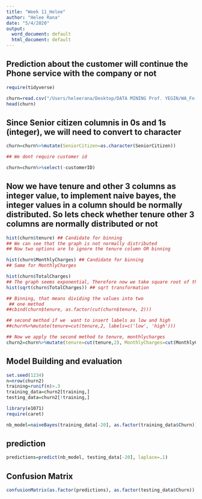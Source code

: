```yaml
---
title: "Week 11_Helee"
author: "Helee Rana"
date: "5/4/2020"
output:
  word_document: default
  html_document: default
---
```


## Prediction about the customer will continue the Phone service with the company or not
```r
require(tidyverse)

churn=read.csv("/Users/heleerana/Desktop/DATA MINING Prof. YEGIN/WA_Fn-UseC_-Telco-Customer-Churn.csv")
head(churn)

```

## Since Senior citizen columnis in 0s and 1s (integer), we will need to convert to character
```r
churn=churn%>%mutate(SeniorCitizen=as.character(SeniorCitizen))

## We dont require customer id

churn=churn%>%select(-customerID)

```

## Now we have tenure and other 3 columns as integer value, to implement naive bayes, the integer values in a column should be normally distributed. So lets check whether tenure other 3 columns are normally distributed or not
```r
hist(churn$tenure) ## Candidate for binning
## We can see that the graph is not normally distributed
## Now two options are to ignore the tenure column OR binning

hist(churn$MonthlyCharges) ## Candidate for binning
## Same for MonthlyCharges

hist(churn$TotalCharges)
## The graph seems exponential, Therefore now we take square root of the values
hist(sqrt(churn$TotalCharges)) ## sqrt transformation
```
```r
## Binning, that means dividing the values into two
 ## one method 
##cbind(churn$tenure, as.factor(cut(churn$tenure, 2)))

## second method if we  want to insert labels as low and high
##churn%>%mutate(tenure=cut(tenure,2, labels=c('low', 'high')))

## Now we apply the second method to tenure, monthlycharges
churn2=churn%>%mutate(tenure=cut(tenure,2), MonthlyCharges=cut(MonthlyCharges, 4), TotalCharges=sqrt(TotalCharges))
```


## Model Building and evaluation
```r
set.seed(1234)
n=nrow(churn2)
training=runif(n)>.3
training_data=churn2[training,]
testing_data=churn2[!training,]

library(e1071)
require(caret)

nb_model=naiveBayes(training_data[-20], as.factor(training_data$Churn))
```

## prediction
```r
predictions=predict(nb_model, testing_data[-20], laplace=.1)
```


## Confusion Matrix
```r
confusionMatrix(as.factor(predictions), as.factor(testing_data$Churn))
```



